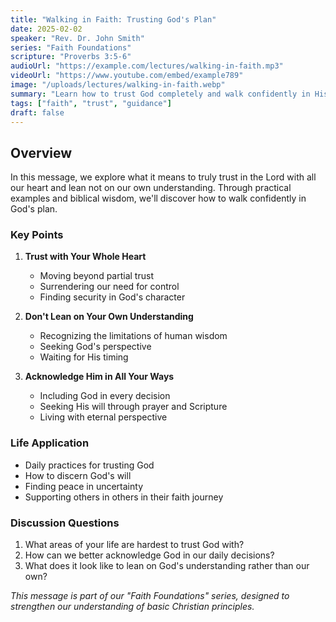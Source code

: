 ```yaml
---
title: "Walking in Faith: Trusting God's Plan"
date: 2025-02-02
speaker: "Rev. Dr. John Smith"
series: "Faith Foundations"
scripture: "Proverbs 3:5-6"
audioUrl: "https://example.com/lectures/walking-in-faith.mp3"
videoUrl: "https://www.youtube.com/embed/example789"
image: "/uploads/lectures/walking-in-faith.webp"
summary: "Learn how to trust God completely and walk confidently in His plan for your life, even when the path seems unclear."
tags: ["faith", "trust", "guidance"]
draft: false
---
```


## Overview

In this message, we explore what it means to truly trust in the Lord with all our heart and lean not on our own understanding. Through practical examples and biblical wisdom, we'll discover how to walk confidently in God's plan.

### Key Points

1. **Trust with Your Whole Heart**
   - Moving beyond partial trust
   - Surrendering our need for control
   - Finding security in God's character

2. **Don't Lean on Your Own Understanding**
   - Recognizing the limitations of human wisdom
   - Seeking God's perspective
   - Waiting for His timing

3. **Acknowledge Him in All Your Ways**
   - Including God in every decision
   - Seeking His will through prayer and Scripture
   - Living with eternal perspective

### Life Application

- Daily practices for trusting God
- How to discern God's will
- Finding peace in uncertainty
- Supporting others in others in their faith journey

### Discussion Questions

1. What areas of your life are hardest to trust God with?
2. How can we better acknowledge God in our daily decisions?
3. What does it look like to lean on God's understanding rather than our own?

*This message is part of our "Faith Foundations" series, designed to strengthen our understanding of basic Christian principles.*
